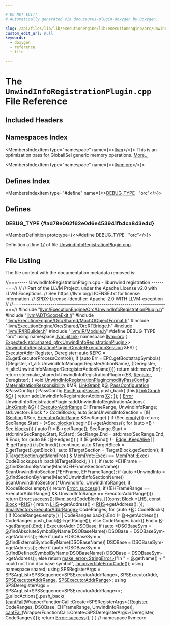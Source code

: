 ```yaml
---

# DO NOT EDIT!
# Automatically generated via docusaurus-plugin-doxygen by Doxygen.

slug: /api/files/lib/lib/executionengine/lib/executionengine/orc/unwindinforegistrationplugin-cpp
custom_edit_url: null
keywords:
  - doxygen
  - reference
  - file

---
```





# The `UnwindInfoRegistrationPlugin.cpp` File Reference

<DoxygenPage pluginConfig={pluginConfig}>



## Included Headers

<IncludesList>
<IncludesListItem
  filePath="llvm/ExecutionEngine/Orc/UnwindInfoRegistrationPlugin.h"
  permalink="/docs/api/files/include/include/llvm/include/llvm/executionengine/include/llvm/executionengine/orc/unwindinforegistrationplugin-h"
  isLocal="true" />
<IncludesListItem
  filePath="llvm/ADT/ScopeExit.h"
  permalink="/docs/api/files/include/include/llvm/include/llvm/adt/scopeexit-h"
  isLocal="true" />
<IncludesListItem
  filePath="llvm/ExecutionEngine/Orc/Shared/MachOObjectFormat.h"
  permalink="/docs/api/files/include/include/llvm/include/llvm/executionengine/include/llvm/executionengine/orc/include/llvm/executionengine/orc/shared/machoobjectformat-h"
  isLocal="true" />
<IncludesListItem
  filePath="llvm/ExecutionEngine/Orc/Shared/OrcRTBridge.h"
  permalink="/docs/api/files/include/include/llvm/include/llvm/executionengine/include/llvm/executionengine/orc/include/llvm/executionengine/orc/shared/orcrtbridge-h"
  isLocal="true" />
<IncludesListItem
  filePath="llvm/IR/IRBuilder.h"
  permalink="/docs/api/files/include/include/llvm/include/llvm/ir/irbuilder-h"
  isLocal="true" />
<IncludesListItem
  filePath="llvm/IR/Module.h"
  permalink="/docs/api/files/include/include/llvm/include/llvm/ir/module-h"
  isLocal="true" />
</IncludesList>

## Namespaces Index

<MembersIndex>

<MembersIndexItem
  type="namespace"
  name={<><a href="/docs/api/namespaces/llvm">llvm</a></>}>
This is an optimization pass for GlobalISel generic memory operations. <a href="/docs/api/namespaces/llvm/#details">More...</a>
</MembersIndexItem>

<MembersIndexItem
  type="namespace"
  name={<><a href="/docs/api/namespaces/llvm/orc">llvm::orc</a></>}>
</MembersIndexItem>

</MembersIndex>

## Defines Index

<MembersIndex>

<MembersIndexItem
  type="#define"
  name={<><a href="#ad78e062f62e0d6e453941fb4ca843e4d">DEBUG&#95;TYPE</a>&nbsp;&nbsp;&nbsp;&quot;orc&quot;</>}>
</MembersIndexItem>

</MembersIndex>


<SectionDefinition>

## Defines

### DEBUG&#95;TYPE {#ad78e062f62e0d6e453941fb4ca843e4d}

<MemberDefinition
  prototype={<>#define DEBUG&#95;TYPE&nbsp;&nbsp;&nbsp;&quot;orc&quot;</>}>

Definition at line <a href="#l00017">17</a> of file <a href="/docs/api/files/lib/lib/executionengine/lib/executionengine/orc/unwindinforegistrationplugin-cpp">UnwindInfoRegistrationPlugin.cpp</a>.
</MemberDefinition>

</SectionDefinition>

## File Listing

The file content with the documentation metadata removed is:

<ProgramListing>

<Link id="l00001" /><CodeLine lineNumber="1"><span class="doxyHighlightComment">//===----- UnwindInfoRegistrationPlugin.cpp - libunwind registration ------===//</span></CodeLine>
<Link id="l00002" /><CodeLine lineNumber="2"><span class="doxyHighlightComment">//</span></CodeLine>
<Link id="l00003" /><CodeLine lineNumber="3"><span class="doxyHighlightComment">// Part of the LLVM Project, under the Apache License v2.0 with LLVM Exceptions.</span></CodeLine>
<Link id="l00004" /><CodeLine lineNumber="4"><span class="doxyHighlightComment">// See https://llvm.org/LICENSE.txt for license information.</span></CodeLine>
<Link id="l00005" /><CodeLine lineNumber="5"><span class="doxyHighlightComment">// SPDX-License-Identifier: Apache-2.0 WITH LLVM-exception</span></CodeLine>
<Link id="l00006" /><CodeLine lineNumber="6"><span class="doxyHighlightComment">//</span></CodeLine>
<Link id="l00007" /><CodeLine lineNumber="7"><span class="doxyHighlightComment">//===----------------------------------------------------------------------===//</span></CodeLine>
<Link id="l00008" /><CodeLine lineNumber="8"></CodeLine>
<Link id="l00009" /><CodeLine lineNumber="9"><span class="doxyHighlightPreprocessor">#include &quot;<a href="/docs/api/files/include/include/llvm/include/llvm/executionengine/include/llvm/executionengine/orc/unwindinforegistrationplugin-h">llvm/ExecutionEngine/Orc/UnwindInfoRegistrationPlugin.h</a>&quot;</span></CodeLine>
<Link id="l00010" /><CodeLine lineNumber="10"></CodeLine>
<Link id="l00011" /><CodeLine lineNumber="11"><span class="doxyHighlightPreprocessor">#include &quot;<a href="/docs/api/files/include/include/llvm/include/llvm/adt/scopeexit-h">llvm/ADT/ScopeExit.h</a>&quot;</span></CodeLine>
<Link id="l00012" /><CodeLine lineNumber="12"><span class="doxyHighlightPreprocessor">#include &quot;<a href="/docs/api/files/include/include/llvm/include/llvm/executionengine/include/llvm/executionengine/orc/include/llvm/executionengine/orc/shared/machoobjectformat-h">llvm/ExecutionEngine/Orc/Shared/MachOObjectFormat.h</a>&quot;</span></CodeLine>
<Link id="l00013" /><CodeLine lineNumber="13"><span class="doxyHighlightPreprocessor">#include &quot;<a href="/docs/api/files/include/include/llvm/include/llvm/executionengine/include/llvm/executionengine/orc/include/llvm/executionengine/orc/shared/orcrtbridge-h">llvm/ExecutionEngine/Orc/Shared/OrcRTBridge.h</a>&quot;</span></CodeLine>
<Link id="l00014" /><CodeLine lineNumber="14"><span class="doxyHighlightPreprocessor">#include &quot;<a href="/docs/api/files/include/include/llvm/include/llvm/ir/irbuilder-h">llvm/IR/IRBuilder.h</a>&quot;</span></CodeLine>
<Link id="l00015" /><CodeLine lineNumber="15"><span class="doxyHighlightPreprocessor">#include &quot;<a href="/docs/api/files/include/include/llvm/include/llvm/ir/module-h">llvm/IR/Module.h</a>&quot;</span></CodeLine>
<Link id="l00016" /><CodeLine lineNumber="16"></CodeLine>
<Link id="l00017" /><CodeLine lineNumber="17" lineLink="#ad78e062f62e0d6e453941fb4ca843e4d"><span class="doxyHighlightPreprocessor">#define DEBUG&#95;TYPE &quot;orc&quot;</span></CodeLine>
<Link id="l00018" /><CodeLine lineNumber="18"></CodeLine>
<Link id="l00019" /><CodeLine lineNumber="19"><span class="doxyHighlightKeyword">using namespace </span><span class="doxyHighlight"><a href="/docs/api/namespaces/llvm/jitlink">llvm::jitlink</a>;</span></CodeLine>
<Link id="l00020" /><CodeLine lineNumber="20"></CodeLine>
<Link id="l00021" /><CodeLine lineNumber="21"><span class="doxyHighlightKeyword">namespace </span><span class="doxyHighlight"><a href="/docs/api/namespaces/llvm/orc">llvm::orc</a> &#123;</span></CodeLine>
<Link id="l00022" /><CodeLine lineNumber="22"></CodeLine>
<Link id="l00023" /><CodeLine lineNumber="23"><span class="doxyHighlight"><a href="/docs/api/classes/llvm/expected">Expected&lt;std::shared&#95;ptr&lt;UnwindInfoRegistrationPlugin&gt;</a>&gt;</span></CodeLine>
<Link id="l00024" /><CodeLine lineNumber="24" lineLink="/docs/api/classes/llvm/orc/unwindinforegistrationplugin/#aab64f0642d856b15431347c3b7c079ce"><span class="doxyHighlight"><a href="/docs/api/classes/llvm/orc/unwindinforegistrationplugin/#a110ba67632ecd4c507aaf6d63c1ac5b3">UnwindInfoRegistrationPlugin::Create</a>(<a href="/docs/api/classes/llvm/orc/executionsession">ExecutionSession</a> &amp;ES) &#123;</span></CodeLine>
<Link id="l00025" /><CodeLine lineNumber="25"></CodeLine>
<Link id="l00026" /><CodeLine lineNumber="26"><span class="doxyHighlight">  <a href="/docs/api/classes/llvm/orc/executoraddr">ExecutorAddr</a> Register, Deregister;</span></CodeLine>
<Link id="l00027" /><CodeLine lineNumber="27"></CodeLine>
<Link id="l00028" /><CodeLine lineNumber="28"><span class="doxyHighlight">  </span><span class="doxyHighlightKeyword">auto</span><span class="doxyHighlight"> &amp;EPC = ES.getExecutorProcessControl();</span></CodeLine>
<Link id="l00029" /><CodeLine lineNumber="29"><span class="doxyHighlight">  </span><span class="doxyHighlightKeywordFlow">if</span><span class="doxyHighlight"> (</span><span class="doxyHighlightKeyword">auto</span><span class="doxyHighlight"> Err = EPC.getBootstrapSymbols(</span></CodeLine>
<Link id="l00030" /><CodeLine lineNumber="30"><span class="doxyHighlight">          &#123;&#123;Register, rt&#95;alt::UnwindInfoManagerRegisterActionName&#125;,</span></CodeLine>
<Link id="l00031" /><CodeLine lineNumber="31"><span class="doxyHighlight">           &#123;Deregister, rt&#95;alt::UnwindInfoManagerDeregisterActionName&#125;&#125;))</span></CodeLine>
<Link id="l00032" /><CodeLine lineNumber="32"><span class="doxyHighlight">    </span><span class="doxyHighlightKeywordFlow">return</span><span class="doxyHighlight"> std::move(Err);</span></CodeLine>
<Link id="l00033" /><CodeLine lineNumber="33"></CodeLine>
<Link id="l00034" /><CodeLine lineNumber="34"><span class="doxyHighlight">  </span><span class="doxyHighlightKeywordFlow">return</span><span class="doxyHighlight"> std::make&#95;shared&lt;UnwindInfoRegistrationPlugin&gt;(ES, <a href="/docs/api/classes/llvm/register">Register</a>,</span></CodeLine>
<Link id="l00035" /><CodeLine lineNumber="35"><span class="doxyHighlight">                                                        Deregister);</span></CodeLine>
<Link id="l00036" /><CodeLine lineNumber="36"><span class="doxyHighlight">&#125;</span></CodeLine>
<Link id="l00037" /><CodeLine lineNumber="37"></CodeLine>
<Link id="l00038" /><CodeLine lineNumber="38" lineLink="/docs/api/classes/llvm/orc/unwindinforegistrationplugin/#a00894cd95a0b87bee863081cfcd769aa"><span class="doxyHighlightKeywordType">void</span><span class="doxyHighlight"> <a href="/docs/api/classes/llvm/orc/unwindinforegistrationplugin/#a00894cd95a0b87bee863081cfcd769aa">UnwindInfoRegistrationPlugin::modifyPassConfig</a>(</span></CodeLine>
<Link id="l00039" /><CodeLine lineNumber="39"><span class="doxyHighlight">    <a href="/docs/api/classes/llvm/orc/materializationresponsibility">MaterializationResponsibility</a> &amp;MR, <a href="/docs/api/classes/llvm/jitlink/linkgraph">LinkGraph</a> &amp;<a href="/docs/api/files/lib/lib/support/md5-cpp/#ad96b7cf3182ce2ba85e5a7a93b12c441">G</a>,</span></CodeLine>
<Link id="l00040" /><CodeLine lineNumber="40"><span class="doxyHighlight">    <a href="/docs/api/structs/llvm/jitlink/passconfiguration">PassConfiguration</a> &amp;PassConfig) &#123;</span></CodeLine>
<Link id="l00041" /><CodeLine lineNumber="41"></CodeLine>
<Link id="l00042" /><CodeLine lineNumber="42"><span class="doxyHighlight">  PassConfig.<a href="/docs/api/structs/llvm/jitlink/passconfiguration/#a617bac95c4003dd176fa5cc119d2a919">PostFixupPasses</a>.push&#95;back(</span></CodeLine>
<Link id="l00043" /><CodeLine lineNumber="43"><span class="doxyHighlight">      &#91;</span><span class="doxyHighlightKeyword">this</span><span class="doxyHighlight">&#93;(<a href="/docs/api/classes/llvm/jitlink/linkgraph">LinkGraph</a> &amp;<a href="/docs/api/files/lib/lib/support/md5-cpp/#ad96b7cf3182ce2ba85e5a7a93b12c441">G</a>) &#123; </span><span class="doxyHighlightKeywordFlow">return</span><span class="doxyHighlight"> addUnwindInfoRegistrationActions(<a href="/docs/api/files/lib/lib/support/md5-cpp/#ad96b7cf3182ce2ba85e5a7a93b12c441">G</a>); &#125;);</span></CodeLine>
<Link id="l00044" /><CodeLine lineNumber="44"><span class="doxyHighlight">&#125;</span></CodeLine>
<Link id="l00045" /><CodeLine lineNumber="45"></CodeLine>
<Link id="l00046" /><CodeLine lineNumber="46"><span class="doxyHighlight"><a href="/docs/api/classes/llvm/error">Error</a> UnwindInfoRegistrationPlugin::addUnwindInfoRegistrationActions(</span></CodeLine>
<Link id="l00047" /><CodeLine lineNumber="47"><span class="doxyHighlight">    <a href="/docs/api/classes/llvm/jitlink/linkgraph">LinkGraph</a> &amp;<a href="/docs/api/files/lib/lib/support/md5-cpp/#ad96b7cf3182ce2ba85e5a7a93b12c441">G</a>) &#123;</span></CodeLine>
<Link id="l00048" /><CodeLine lineNumber="48"><span class="doxyHighlight">  <a href="/docs/api/structs/llvm/orc/executoraddrrange">ExecutorAddrRange</a> EHFrameRange, UnwindInfoRange;</span></CodeLine>
<Link id="l00049" /><CodeLine lineNumber="49"></CodeLine>
<Link id="l00050" /><CodeLine lineNumber="50"><span class="doxyHighlight">  std::vector&lt;Block &#42;&gt; CodeBlocks;</span></CodeLine>
<Link id="l00051" /><CodeLine lineNumber="51"></CodeLine>
<Link id="l00052" /><CodeLine lineNumber="52"><span class="doxyHighlight">  </span><span class="doxyHighlightKeyword">auto</span><span class="doxyHighlight"> ScanUnwindInfoSection = &#91;&amp;&#93;(<a href="/docs/api/classes/llvm/jitlink/section">Section</a> &amp;Sec, <a href="/docs/api/structs/llvm/orc/executoraddrrange">ExecutorAddrRange</a> &amp;SecRange) &#123;</span></CodeLine>
<Link id="l00053" /><CodeLine lineNumber="53"><span class="doxyHighlight">    </span><span class="doxyHighlightKeywordFlow">if</span><span class="doxyHighlight"> (Sec.<a href="/docs/api/classes/llvm/jitlink/section/#a8ee75645721423d0424655332492453e">empty</a>())</span></CodeLine>
<Link id="l00054" /><CodeLine lineNumber="54"><span class="doxyHighlight">      </span><span class="doxyHighlightKeywordFlow">return</span><span class="doxyHighlight">;</span></CodeLine>
<Link id="l00055" /><CodeLine lineNumber="55"></CodeLine>
<Link id="l00056" /><CodeLine lineNumber="56"><span class="doxyHighlight">    SecRange.Start = (&#42;Sec.<a href="/docs/api/classes/llvm/jitlink/section/#a739ec54340b0cfa98110fc0ab250852c">blocks</a>().begin())-&gt;getAddress();</span></CodeLine>
<Link id="l00057" /><CodeLine lineNumber="57"><span class="doxyHighlight">    </span><span class="doxyHighlightKeywordFlow">for</span><span class="doxyHighlight"> (</span><span class="doxyHighlightKeyword">auto</span><span class="doxyHighlight"> &#42;<a href="/docs/api/files/lib/lib/ir/builtingcs-cpp/#ae76959fe811ba090de4cba69ac00f1da">B</a> : Sec.<a href="/docs/api/classes/llvm/jitlink/section/#a739ec54340b0cfa98110fc0ab250852c">blocks</a>()) &#123;</span></CodeLine>
<Link id="l00058" /><CodeLine lineNumber="58"><span class="doxyHighlight">      </span><span class="doxyHighlightKeyword">auto</span><span class="doxyHighlight"> R = <a href="/docs/api/files/lib/lib/ir/builtingcs-cpp/#ae76959fe811ba090de4cba69ac00f1da">B</a>-&gt;getRange();</span></CodeLine>
<Link id="l00059" /><CodeLine lineNumber="59"><span class="doxyHighlight">      SecRange.Start = std::min(SecRange.Start, R.Start);</span></CodeLine>
<Link id="l00060" /><CodeLine lineNumber="60"><span class="doxyHighlight">      SecRange.End = std::max(SecRange.End, R.End);</span></CodeLine>
<Link id="l00061" /><CodeLine lineNumber="61"><span class="doxyHighlight">      </span><span class="doxyHighlightKeywordFlow">for</span><span class="doxyHighlight"> (</span><span class="doxyHighlightKeyword">auto</span><span class="doxyHighlight"> &amp;E : <a href="/docs/api/files/lib/lib/ir/builtingcs-cpp/#ae76959fe811ba090de4cba69ac00f1da">B</a>-&gt;edges()) &#123;</span></CodeLine>
<Link id="l00062" /><CodeLine lineNumber="62"><span class="doxyHighlight">        </span><span class="doxyHighlightKeywordFlow">if</span><span class="doxyHighlight"> (E.getKind() != <a href="/docs/api/classes/llvm/jitlink/edge/#aa21629cef4aed37ffc47ef8681c46a99aa9b64b2f23ec4cf94410dcbad41796d6">Edge::KeepAlive</a> || !E.getTarget().isDefined())</span></CodeLine>
<Link id="l00063" /><CodeLine lineNumber="63"><span class="doxyHighlight">          </span><span class="doxyHighlightKeywordFlow">continue</span><span class="doxyHighlight">;</span></CodeLine>
<Link id="l00064" /><CodeLine lineNumber="64"><span class="doxyHighlight">        </span><span class="doxyHighlightKeyword">auto</span><span class="doxyHighlight"> &amp;TargetBlock = E.getTarget().getBlock();</span></CodeLine>
<Link id="l00065" /><CodeLine lineNumber="65"><span class="doxyHighlight">        </span><span class="doxyHighlightKeyword">auto</span><span class="doxyHighlight"> &amp;TargetSection = TargetBlock.getSection();</span></CodeLine>
<Link id="l00066" /><CodeLine lineNumber="66"><span class="doxyHighlight">        </span><span class="doxyHighlightKeywordFlow">if</span><span class="doxyHighlight"> ((TargetSection.getMemProt() &amp; <a href="/docs/api/namespaces/llvm/orc/#a2fbb59fad28934f72ede7ddc316dfc89a953feeff1e20f40677fb7f77c073b3be">MemProt::Exec</a>) == <a href="/docs/api/namespaces/llvm/orc/#a2fbb59fad28934f72ede7ddc316dfc89a953feeff1e20f40677fb7f77c073b3be">MemProt::Exec</a>)</span></CodeLine>
<Link id="l00067" /><CodeLine lineNumber="67"><span class="doxyHighlight">          CodeBlocks.push&#95;back(&amp;TargetBlock);</span></CodeLine>
<Link id="l00068" /><CodeLine lineNumber="68"><span class="doxyHighlight">      &#125;</span></CodeLine>
<Link id="l00069" /><CodeLine lineNumber="69"><span class="doxyHighlight">    &#125;</span></CodeLine>
<Link id="l00070" /><CodeLine lineNumber="70"><span class="doxyHighlight">  &#125;;</span></CodeLine>
<Link id="l00071" /><CodeLine lineNumber="71"></CodeLine>
<Link id="l00072" /><CodeLine lineNumber="72"><span class="doxyHighlight">  </span><span class="doxyHighlightKeywordFlow">if</span><span class="doxyHighlight"> (</span><span class="doxyHighlightKeyword">auto</span><span class="doxyHighlight"> &#42;EHFrame = <a href="/docs/api/files/lib/lib/support/md5-cpp/#ad96b7cf3182ce2ba85e5a7a93b12c441">G</a>.findSectionByName(MachOEHFrameSectionName))</span></CodeLine>
<Link id="l00073" /><CodeLine lineNumber="73"><span class="doxyHighlight">    ScanUnwindInfoSection(&#42;EHFrame, EHFrameRange);</span></CodeLine>
<Link id="l00074" /><CodeLine lineNumber="74"></CodeLine>
<Link id="l00075" /><CodeLine lineNumber="75"><span class="doxyHighlight">  </span><span class="doxyHighlightKeywordFlow">if</span><span class="doxyHighlight"> (</span><span class="doxyHighlightKeyword">auto</span><span class="doxyHighlight"> &#42;UnwindInfo = <a href="/docs/api/files/lib/lib/support/md5-cpp/#ad96b7cf3182ce2ba85e5a7a93b12c441">G</a>.findSectionByName(MachOUnwindInfoSectionName))</span></CodeLine>
<Link id="l00076" /><CodeLine lineNumber="76"><span class="doxyHighlight">    ScanUnwindInfoSection(&#42;UnwindInfo, UnwindInfoRange);</span></CodeLine>
<Link id="l00077" /><CodeLine lineNumber="77"></CodeLine>
<Link id="l00078" /><CodeLine lineNumber="78"><span class="doxyHighlight">  </span><span class="doxyHighlightKeywordFlow">if</span><span class="doxyHighlight"> (CodeBlocks.empty())</span></CodeLine>
<Link id="l00079" /><CodeLine lineNumber="79"><span class="doxyHighlight">    </span><span class="doxyHighlightKeywordFlow">return</span><span class="doxyHighlight"> <a href="/docs/api/classes/llvm/error/#a4dfd0813c3d0e0a30439b5a3e9196b59">Error::success</a>();</span></CodeLine>
<Link id="l00080" /><CodeLine lineNumber="80"></CodeLine>
<Link id="l00081" /><CodeLine lineNumber="81"><span class="doxyHighlight">  </span><span class="doxyHighlightKeywordFlow">if</span><span class="doxyHighlight"> ((EHFrameRange == ExecutorAddrRange() &amp;&amp;</span></CodeLine>
<Link id="l00082" /><CodeLine lineNumber="82"><span class="doxyHighlight">       UnwindInfoRange == ExecutorAddrRange()))</span></CodeLine>
<Link id="l00083" /><CodeLine lineNumber="83"><span class="doxyHighlight">    </span><span class="doxyHighlightKeywordFlow">return</span><span class="doxyHighlight"> <a href="/docs/api/classes/llvm/error/#a4dfd0813c3d0e0a30439b5a3e9196b59">Error::success</a>();</span></CodeLine>
<Link id="l00084" /><CodeLine lineNumber="84"></CodeLine>
<Link id="l00085" /><CodeLine lineNumber="85"><span class="doxyHighlight">  <a href="/docs/api/namespaces/llvm/#a74cdbd1e4f731e7d7cd83461b8b1de0b">llvm::sort</a>(CodeBlocks, &#91;&#93;(</span><span class="doxyHighlightKeyword">const</span><span class="doxyHighlight"> <a href="/docs/api/namespaces/llvm/#a0e00fad9c34de40b1e31f3aa6f8e024cae1e4c8c9ccd9fc39c391da4bcd093fb2">Block</a> &#42;<a href="/docs/api/files/lib/lib/target/lib/target/x86/x86partialreduction-cpp/#a9e1483f7215664a2315c53c3558d9a8d">LHS</a>, </span><span class="doxyHighlightKeyword">const</span><span class="doxyHighlight"> <a href="/docs/api/namespaces/llvm/#a0e00fad9c34de40b1e31f3aa6f8e024cae1e4c8c9ccd9fc39c391da4bcd093fb2">Block</a> &#42;<a href="/docs/api/files/lib/lib/target/lib/target/x86/x86partialreduction-cpp/#a87b8bfbbe9d8f7146d7f20a5fb42efd0">RHS</a>) &#123;</span></CodeLine>
<Link id="l00086" /><CodeLine lineNumber="86"><span class="doxyHighlight">    </span><span class="doxyHighlightKeywordFlow">return</span><span class="doxyHighlight"> <a href="/docs/api/files/lib/lib/target/lib/target/x86/x86partialreduction-cpp/#a9e1483f7215664a2315c53c3558d9a8d">LHS</a>-&gt;getAddress() &lt; <a href="/docs/api/files/lib/lib/target/lib/target/x86/x86partialreduction-cpp/#a87b8bfbbe9d8f7146d7f20a5fb42efd0">RHS</a>-&gt;getAddress();</span></CodeLine>
<Link id="l00087" /><CodeLine lineNumber="87"><span class="doxyHighlight">  &#125;);</span></CodeLine>
<Link id="l00088" /><CodeLine lineNumber="88"></CodeLine>
<Link id="l00089" /><CodeLine lineNumber="89"><span class="doxyHighlight">  <a href="/docs/api/classes/llvm/smallvector">SmallVector&lt;ExecutorAddrRange&gt;</a> CodeRanges;</span></CodeLine>
<Link id="l00090" /><CodeLine lineNumber="90"><span class="doxyHighlight">  </span><span class="doxyHighlightKeywordFlow">for</span><span class="doxyHighlight"> (</span><span class="doxyHighlightKeyword">auto</span><span class="doxyHighlight"> &#42;<a href="/docs/api/files/lib/lib/ir/builtingcs-cpp/#ae76959fe811ba090de4cba69ac00f1da">B</a> : CodeBlocks) &#123;</span></CodeLine>
<Link id="l00091" /><CodeLine lineNumber="91"><span class="doxyHighlight">    </span><span class="doxyHighlightKeywordFlow">if</span><span class="doxyHighlight"> (CodeRanges.empty() || CodeRanges.back().End != <a href="/docs/api/files/lib/lib/ir/builtingcs-cpp/#ae76959fe811ba090de4cba69ac00f1da">B</a>-&gt;getAddress())</span></CodeLine>
<Link id="l00092" /><CodeLine lineNumber="92"><span class="doxyHighlight">      CodeRanges.push&#95;back(<a href="/docs/api/files/lib/lib/ir/builtingcs-cpp/#ae76959fe811ba090de4cba69ac00f1da">B</a>-&gt;getRange());</span></CodeLine>
<Link id="l00093" /><CodeLine lineNumber="93"><span class="doxyHighlight">    </span><span class="doxyHighlightKeywordFlow">else</span></CodeLine>
<Link id="l00094" /><CodeLine lineNumber="94"><span class="doxyHighlight">      CodeRanges.back().End = <a href="/docs/api/files/lib/lib/ir/builtingcs-cpp/#ae76959fe811ba090de4cba69ac00f1da">B</a>-&gt;getRange().End;</span></CodeLine>
<Link id="l00095" /><CodeLine lineNumber="95"><span class="doxyHighlight">  &#125;</span></CodeLine>
<Link id="l00096" /><CodeLine lineNumber="96"></CodeLine>
<Link id="l00097" /><CodeLine lineNumber="97"><span class="doxyHighlight">  ExecutorAddr DSOBase;</span></CodeLine>
<Link id="l00098" /><CodeLine lineNumber="98"><span class="doxyHighlight">  </span><span class="doxyHighlightKeywordFlow">if</span><span class="doxyHighlight"> (</span><span class="doxyHighlightKeyword">auto</span><span class="doxyHighlight"> &#42;DSOBaseSym = <a href="/docs/api/files/lib/lib/support/md5-cpp/#ad96b7cf3182ce2ba85e5a7a93b12c441">G</a>.findAbsoluteSymbolByName(DSOBaseName))</span></CodeLine>
<Link id="l00099" /><CodeLine lineNumber="99"><span class="doxyHighlight">    DSOBase = DSOBaseSym-&gt;getAddress();</span></CodeLine>
<Link id="l00100" /><CodeLine lineNumber="100"><span class="doxyHighlight">  </span><span class="doxyHighlightKeywordFlow">else</span><span class="doxyHighlight"> </span><span class="doxyHighlightKeywordFlow">if</span><span class="doxyHighlight"> (</span><span class="doxyHighlightKeyword">auto</span><span class="doxyHighlight"> &#42;DSOBaseSym = <a href="/docs/api/files/lib/lib/support/md5-cpp/#ad96b7cf3182ce2ba85e5a7a93b12c441">G</a>.findExternalSymbolByName(DSOBaseName))</span></CodeLine>
<Link id="l00101" /><CodeLine lineNumber="101"><span class="doxyHighlight">    DSOBase = DSOBaseSym-&gt;getAddress();</span></CodeLine>
<Link id="l00102" /><CodeLine lineNumber="102"><span class="doxyHighlight">  </span><span class="doxyHighlightKeywordFlow">else</span><span class="doxyHighlight"> </span><span class="doxyHighlightKeywordFlow">if</span><span class="doxyHighlight"> (</span><span class="doxyHighlightKeyword">auto</span><span class="doxyHighlight"> &#42;DSOBaseSym = <a href="/docs/api/files/lib/lib/support/md5-cpp/#ad96b7cf3182ce2ba85e5a7a93b12c441">G</a>.findDefinedSymbolByName(DSOBaseName))</span></CodeLine>
<Link id="l00103" /><CodeLine lineNumber="103"><span class="doxyHighlight">    DSOBase = DSOBaseSym-&gt;getAddress();</span></CodeLine>
<Link id="l00104" /><CodeLine lineNumber="104"><span class="doxyHighlight">  </span><span class="doxyHighlightKeywordFlow">else</span></CodeLine>
<Link id="l00105" /><CodeLine lineNumber="105"><span class="doxyHighlight">    </span><span class="doxyHighlightKeywordFlow">return</span><span class="doxyHighlight"> <a href="/docs/api/namespaces/llvm/#a9999bd897fc8a1648bd69b36fee2d357">make&#95;error&lt;StringError&gt;</a>(</span><span class="doxyHighlightStringLiteral">&quot;In &quot;</span><span class="doxyHighlight"> + <a href="/docs/api/files/lib/lib/support/md5-cpp/#ad96b7cf3182ce2ba85e5a7a93b12c441">G</a>.getName() +</span></CodeLine>
<Link id="l00106" /><CodeLine lineNumber="106"><span class="doxyHighlight">                                       </span><span class="doxyHighlightStringLiteral">&quot; could not find dso base symbol&quot;</span><span class="doxyHighlight">,</span></CodeLine>
<Link id="l00107" /><CodeLine lineNumber="107"><span class="doxyHighlight">                                   <a href="/docs/api/namespaces/llvm/#a2b43c21951d0948b34bcf7019949032d">inconvertibleErrorCode</a>());</span></CodeLine>
<Link id="l00108" /><CodeLine lineNumber="108"></CodeLine>
<Link id="l00109" /><CodeLine lineNumber="109"><span class="doxyHighlight">  </span><span class="doxyHighlightKeyword">using namespace </span><span class="doxyHighlight">shared;</span></CodeLine>
<Link id="l00110" /><CodeLine lineNumber="110"><span class="doxyHighlight">  </span><span class="doxyHighlightKeyword">using </span><span class="doxyHighlight">SPSRegisterArgs =</span></CodeLine>
<Link id="l00111" /><CodeLine lineNumber="111"><span class="doxyHighlight">      SPSArgList&lt;SPSSequence&lt;SPSExecutorAddrRange&gt;, SPSExecutorAddr,</span></CodeLine>
<Link id="l00112" /><CodeLine lineNumber="112"><span class="doxyHighlight">                 <a href="/docs/api/namespaces/llvm/orc/shared/#aa48e4738482db923f95f0667a440aea4">SPSExecutorAddrRange</a>, <a href="/docs/api/namespaces/llvm/orc/shared/#aa48e4738482db923f95f0667a440aea4">SPSExecutorAddrRange</a>&gt;;</span></CodeLine>
<Link id="l00113" /><CodeLine lineNumber="113"><span class="doxyHighlight">  </span><span class="doxyHighlightKeyword">using </span><span class="doxyHighlight">SPSDeregisterArgs = SPSArgList&lt;SPSSequence&lt;SPSExecutorAddrRange&gt;&gt;;</span></CodeLine>
<Link id="l00114" /><CodeLine lineNumber="114"></CodeLine>
<Link id="l00115" /><CodeLine lineNumber="115"><span class="doxyHighlight">  <a href="/docs/api/files/lib/lib/support/md5-cpp/#ad96b7cf3182ce2ba85e5a7a93b12c441">G</a>.allocActions().push&#95;back(</span></CodeLine>
<Link id="l00116" /><CodeLine lineNumber="116"><span class="doxyHighlight">      &#123;<a href="/docs/api/namespaces/llvm/#aa1e1474f15df639f0d874b21f15666f7">cantFail</a>(WrapperFunctionCall::Create&lt;SPSRegisterArgs&gt;(</span></CodeLine>
<Link id="l00117" /><CodeLine lineNumber="117"><span class="doxyHighlight">           <a href="/docs/api/classes/llvm/register">Register</a>, CodeRanges, DSOBase, EHFrameRange, UnwindInfoRange)),</span></CodeLine>
<Link id="l00118" /><CodeLine lineNumber="118"><span class="doxyHighlight">       <a href="/docs/api/namespaces/llvm/#aa1e1474f15df639f0d874b21f15666f7">cantFail</a>(WrapperFunctionCall::Create&lt;SPSDeregisterArgs&gt;(Deregister,</span></CodeLine>
<Link id="l00119" /><CodeLine lineNumber="119"><span class="doxyHighlight">                                                               CodeRanges))&#125;);</span></CodeLine>
<Link id="l00120" /><CodeLine lineNumber="120"></CodeLine>
<Link id="l00121" /><CodeLine lineNumber="121"><span class="doxyHighlight">  </span><span class="doxyHighlightKeywordFlow">return</span><span class="doxyHighlight"> <a href="/docs/api/classes/llvm/error/#a4dfd0813c3d0e0a30439b5a3e9196b59">Error::success</a>();</span></CodeLine>
<Link id="l00122" /><CodeLine lineNumber="122"><span class="doxyHighlight">&#125;</span></CodeLine>
<Link id="l00123" /><CodeLine lineNumber="123"></CodeLine>
<Link id="l00124" /><CodeLine lineNumber="124"><span class="doxyHighlight">&#125; </span><span class="doxyHighlightComment">// namespace llvm::orc</span></CodeLine>

</ProgramListing>


</DoxygenPage>
